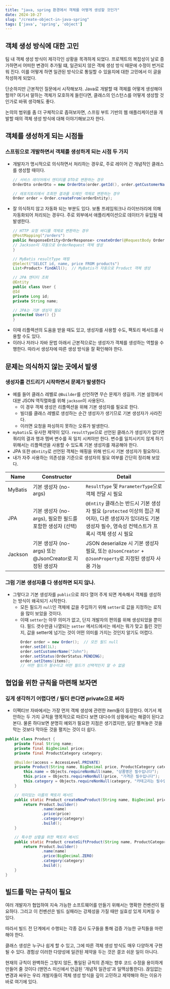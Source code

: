 ```yaml
---
title: "java, spring 환경에서 객체를 어떻게 생성할 것인가"
date: 2024-10-27
slug: "/create-object-in-java-spring"
tags: ['java', 'spring', 'object']
---
```


## 객체 생성 방식에 대한 고민
팀 내 객체 생성 방식이 제각각인 상황을 목격하게 되었다. 프로젝트의 복잡성이 날로 증가하면서 어떠한 변경이 추가될 떄, 일관되지 않은 객체 생성 방식 때문에 수정이 번거로워 진다. 이를 어떻게 하면 일관된 방식으로 통일할 수 있을지에 대한 고민에서 이 글을 작성하게 되었다.

단순하지만 근본적인 질문에서 시작해보자. Java로 개발할 때 객체를 어떻게 생성해야 할까? 여기서 말하는 객체가 모호하게 들린다면, 클래스의 인스턴스를 어떻게 생성할 것인가로 바꿔 생각해도 좋다.

논의의 범위를 좀 더 구체적으로 좁혀보자면, 스프링 부트 기반의 웹 애플리케이션을 개발할 때의 객체 생성 방식에 대해 이야기해보고자 한다.


## 객체를 생성하게 되는 시점들
### 스프링으로 개발하면서 객체를 생성하게 되는 시점 두 가지
- 개발자가 명시적으로 의식하면서 처리하는 경우로, 주로 레이어 간 개념적인 클래스를 생성할 때이다.
    ```java withLineNumbers title="객체를 생성하는 코드를 직접 작성하는 경우
    // 서비스 레이어에서 엔티티를 DTO로 변환하는 경우
    OrderDto orderDto = new OrderDto(order.getId(), order.getCustomerName());

    // 레포지토리에서 조회한 결과를 도메인 객체로 변환하는 경우
    Order order = Order.createFrom(orderEntity);
    ```
- 잘 의식하지 않고 자동화 되는 부분도 있다. 보통 프레임워크나 라이브러리에 의해 자동화되어 처리되는 경우다. 주로 외부에서 애플리케이션으로 데이터가 유입될 때 발생한다.
    ```java withLineNumbers title="자동으로 객체 생성이 되는 경우"
    // HTTP 요청 바디를 객체로 변환하는 경우
    @PostMapping("/orders")
    public ResponseEntity<OrderResponse> createOrder(@RequestBody OrderRequest request) {
    // Jackson이 자동으로 OrderRequest 객체 생성
    }

    // MyBatis resultType 매핑
    @Select("SELECT id, name, price FROM products")
    List<Product> findAll();  // MyBatis가 자동으로 Product 객체 생성

    // JPA 엔티티 조회
    @Entity
    public class User {
    @Id
    private Long id;
    private String name;

    // JPA는 기본 생성자 필요
    protected User() {}
    }
    ```
- 이때 리플렉션의 도움을 받을 때도 있고, 생성자를 사용할 수도, 팩토리 메서드를 사용할 수도 있다.
- 이러나 저러나 자바 문법 아래서 근본적으로는 생성자가 객체를 생성하는 역할을 수행한다. 따라서 생성자에 따른 생성 방식을 잘 확인해야 한다.

## 문제는 의식하지 않는 곳에서 발생
### 생성자를 건드리기 시작하면서 문제가 발생한다
- 예를 들어 클래스 레벨로 `@Builder`를 선언하면 무슨 문제가 생길까. 기본 설정에서 대분 JSON 역직렬화를 위해 `jackson`이 사용된다.
    - 이 경우 객체 생성은 리플렉션을 위해 기본 생성자를 필요로 한다.
    - 빌더를 클래스 레벨로 생성하는 순간 생성자가 생기므로 기본 생성자가 사라진다.
    - 이러면 요청을 파싱하지 못하는 오류가 발생한다.
- `mybatis`도 유사한 제약이 있다. `resultType`으로 선언된 클래스가 생성자가 없다면 쿼리의 결과 행과 멤버 변수를 꼭 일치 시켜야만 한다. 변수를 일치시키지 않게 하기 위해서는 리플렉션을 사용할 수 있도록 기본 생성자를 재공해야 한다.
- JPA 또한 `@Entity`로 선언된 객체는 매핑을 위해 반드시 기본 생성자가 필요하다.
- 내가 자주 사용하는 의존성을 기준으로 생성자의 필요 여부를 간단히 정리해 보았다.

| Name        | Constructor                               | Detail                                                                                              |
|-------------|-------------------------------------------|-----------------------------------------------------------------------------------------------------|
| MyBatis     | 기본 생성자 (no-args)                          | `ResultType` 및 `ParameterType`으로 객체 전달 시 필요                                                 |
| JPA         | 기본 생성자 (no-args), 필요한 필드를 포함한 생성자 (선택)   | `@Entity` 클래스는 반드시 기본 생성자 필요 (`protected` 이상의 접근 제어자), 다른 생성자가 있더라도 기본 생성자 필수, 영속성 컨텍스트가 프록시 객체 생성 시 필요 |
| Jackson     | 기본 생성자 (no-args) 또는 @JsonCreator로 지정된 생성자 | JSON deserialize 시 기본 생성자 필요, 또는 `@JsonCreator` + `@JsonProperty`로 지정된 생성자 사용 가능                        |

### 그럼 기본 생성자를 다 생성하면 되지 않나.
- 그렇다고 기본 생성자를 `public`으로 죄다 열어 주게 되면 계속해서 객체를 생성하는 방식이 왜곡되기 시작한다.
    - 모든 필드가 `null`인 객체에 값을 주입하기 위해 `setter`로 값을 지정하는 로직을 많이 보았을 것이다.
    - 이때 `setter`는 아무 의미가 없고, 단지 개발자의 편의를 위해 생성되었을 뿐이다. 필드 갯수만큼 나열되는 `setter` 메서드에서는 에서는 뭐가 맞고 틀린 것인지, 값을 setter에 넘기는 것이 어떤 의미를 가지는 것인지 알기도 어렵다.
        ```java title="안티 패턴: setter를 통한 객체 생성"
        Order order = new Order();  // 모든 필드 null
        order.setId(1L);
        order.setCustomerName("John");
        order.setStatus(OrderStatus.PENDING);
        order.setItems(items);
        // 어떤 필드가 필수이고 어떤 필드가 선택적인지 알 수 없음
        ```

## 협업을 위한 규칙을 마련해 보자면
### 깊게 생각하기 어렵다면 / 빌더 쓴다면 private으로 써라
- 이펙티브 자바에서는 가장 먼저 객체 생성에 관련한 item들이 등장한다. 여기서 제안하는 두 가지 규칙을 맹목적으로 따르다 보면 대다수의 상황에서는 해결이 된다고 본다. 물론 하다보면 분명히 예외가 필요한 지점은 생기겠지만, 일단 펼쳐놓은 것을 막는 것보다 막아둔 것을 펼치는 것이 더 쉽다.
```java title="권장 객체 생성 패턴"
public class Product {
    private final String name;
    private final BigDecimal price;
    private final ProductCategory category;

    @Builder(access = AccessLevel.PRIVATE)
    private Product(String name, BigDecimal price, ProductCategory category) {
        this.name = Objects.requireNonNull(name, "상품명은 필수입니다");
        this.price = Objects.requireNonNull(price, "가격은 필수입니다");
        this.category = Objects.requireNonNull(category, "카테고리는 필수입니다");
    }

    // 의미있는 이름의 팩토리 메서드
    public static Product createNewProduct(String name, BigDecimal price, ProductCategory category) {
        return Product.builder()
                .name(name)
                .price(price)
                .category(category)
                .build();
    }

    // 특수한 상황을 위한 팩토리 메서드
    public static Product createGiftProduct(String name, ProductCategory category) {
        return Product.builder()
                .name(name)
                .price(BigDecimal.ZERO)
                .category(category)
                .build();
    }
}
```

## 빌드를 막는 규칙이 필요
여러 개발자가 협업하여 지속 가능한 소프트웨어를 만들기 위해서는 명확한 컨벤션이 필요하다. 그리고 이 컨벤션은 빌드 실패라는 강제성을 가질 때만 실효성 있게 지켜질 수 있다.

따라서 빌드 전 단계에서 수행되는 각종 검사 도구들을 통해 검증 가능한 규칙들을 마련해야 한다.

클래스 생성은 누구나 쉽게 할 수 있고, 그에 따른 객체 생성 방식도 매우 다양하게 구현될 수 있다. 경험상 이러한 다양성에 일관된 제약을 두는 것은 결코 쉬운 일이 아니다.

현재의 규칙이 완벽하든 그렇지 않든, 통일된 규칙의 존재는 향후 코드 수정을 용이하게 만들어 줄 것이다 (맨먼스 미신에서 언급된 '개념적 일관성'과 일맥상통한다). 끊임없는 변경과 싸우는 우리 개발자들이 객체 생성 방식을 깊이 고민하고 제약해야 하는 이유가 바로 여기에 있다.
